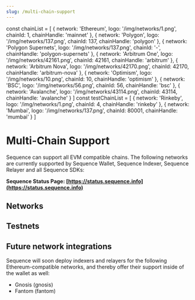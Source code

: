 ```yaml
---
slug: /multi-chain-support
---
```


const chainList = [
  { network: 'Ethereum', logo: '/img/networks/1.png', chainId: 1, chainHandle: 'mainnet' },
  { network: 'Polygon', logo: '/img/networks/137.png', chainId: 137, chainHandle: 'polygon' },
  { network: 'Polygon Supernets', logo: '/img/networks/137.png', chainId: '-', chainHandle: 'polygon-supernets' },
  { network: 'Arbitrum One', logo: '/img/networks/42161.png', chainId: 42161, chainHandle: 'arbitrum' },
  { network: 'Arbitrum Nova', logo: '/img/networks/42170.png', chainId: 42170, chainHandle: 'arbitrum-nova' },
  { network: 'Optimism', logo: '/img/networks/10.png', chainId: 10, chainHandle: 'optimism' },
  { network: 'BSC', logo: '/img/networks/56.png', chainId: 56, chainHandle: 'bsc' },
  { network: 'Avalanche', logo: '/img/networks/43114.png', chainId: 43114, chainHandle: 'avalanche' }
]
const testChainList = [
  { network: 'Rinkeby', logo: '/img/networks/1.png', chainId: 4, chainHandle: 'rinkeby' },
  { network: 'Mumbai', logo: '/img/networks/137.png', chainId: 80001, chainHandle: 'mumbai' }
]

# Multi-Chain Support

Sequence can support all EVM compatible chains. The following networks are currently supported by Sequence Wallet, Sequence Indexer,
Sequence Relayer and all Sequence SDKs:

**Sequence Status Page: [https://status.sequence.info](https://status.sequence.info)**


## Networks 

<ChainList key={1} chainList={chainList} showChainId={false} />


## Testnets

<ChainList key={2} chainList={testChainList} showChainId={false} />


## Future network integrations

Sequence will soon deploy indexers and relayers for the following Ethereum-compatible networks,
and thereby offer their support inside of the wallet as well:

- Gnosis (gnosis)
- Fantom (fantom)

